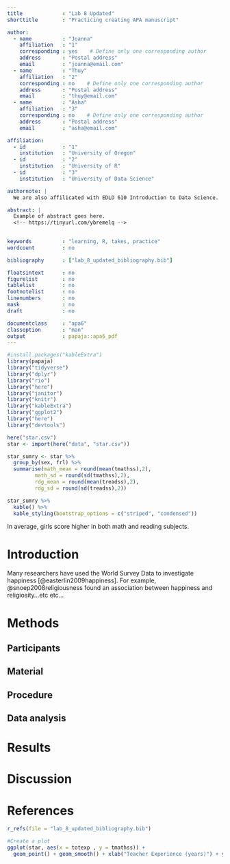 ```yaml
---
title             : "Lab 8 Updated"
shorttitle        : "Practicing creating APA manuscript"

author: 
  - name          : "Joanna"
    affiliation   : "1"
    corresponding : yes    # Define only one corresponding author
    address       : "Postal address"
    email         : "joanna@email.com"
  - name          : "Thuy"
    affiliation   : "2"
    corresponding : no    # Define only one corresponding author
    address       : "Postal address"
    email         : "thuy@email.com"
  - name          : "Asha"
    affiliation   : "3"
    corresponding : no    # Define only one corresponding author
    address       : "Postal address"
    email         : "asha@email.com"

affiliation:
  - id            : "1"
    institution   : "University of Oregon"
  - id            : "2"
    institution   : "University of R"
  - id            : "3"
    institution   : "University of Data Science"

authornote: |
  We are also affilicated with EDLD 610 Introduction to Data Science.

abstract: |
  Example of abstract goes here. 
  <!-- https://tinyurl.com/ybremelq -->

  
keywords          : "learning, R, takes, practice"
wordcount         : no

bibliography      : ["lab_8_updated_bibliography.bib"]

floatsintext      : no
figurelist        : no
tablelist         : no
footnotelist      : no
linenumbers       : no
mask              : no
draft             : no

documentclass     : "apa6"
classoption       : "man"
output            : papaja::apa6_pdf
---
```


```r
#install.packages("kableExtra")
library(papaja)
library("tidyverse")
library("dplyr")
library("rio")
library("here")
library("janitor")
library("knitr")
library("kableExtra")
library("ggplot2")
library("here")
library("devtools")
```

```r
here("star.csv")
star <- import(here("data", "star.csv"))
```



```r

star_sumry <- star %>%
  group_by(sex, frl) %>% 
  summarise(math_mean = round(mean(tmathss),2),
         math_sd = round(sd(tmathss),2),
         rdg_mean = round(mean(treadss),2),
         rdg_sd = round(sd(treadss),2)) 

star_sumry %>% 
  kable() %>% 
  kable_styling(bootstrap_options = c("striped", "condensed"))


```

In average, girls score higher in both math and reading subjects. 


# Introduction 
 
Many researchers have used the World Survey Data to investigate happiness [@easterlin2009happiness]. For example, @snoep2008religiousness found an association between happiness and religiosity...etc etc... 

# Methods

## Participants

## Material

## Procedure

## Data analysis

# Results

# Discussion


\newpage

# References
```r
r_refs(file = "lab_8_updated_bibliography.bib")
```

\begingroup
\setlength{\parindent}{-0.5in}
\setlength{\leftskip}{0.5in}

<div id = "refs"></div>
\endgroup
```r
#Create a plot
ggplot(star, aes(x = totexp , y = tmathss)) +
  geom_point() + geom_smooth() + xlab("Teacher Experience (years)") + ylab("Total Math Scale Score") + theme(legend.position = "bottom")
```



